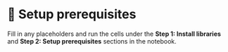 # 👐 Setup prerequisites

Fill in any placeholders and run the cells under the **Step 1: Install libraries** and **Step 2: Setup prerequisites** sections in the notebook.